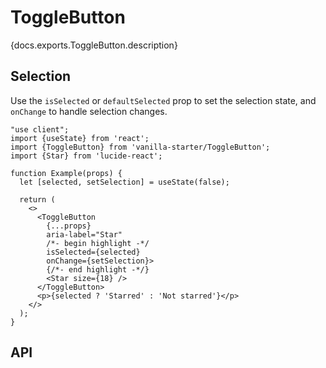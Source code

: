 

# ToggleButton

<PageDescription>{docs.exports.ToggleButton.description}</PageDescription>

<ExampleSwitcher>
  <VisualExample
    component={VanillaToggleButton}
    docs={docs.exports.ToggleButton}
    links={docs.links}
    props={['isDisabled']}
    initialProps={{children: 'Pin'}}
    type="vanilla"
    files={["starters/docs/src/ToggleButton.tsx", "starters/docs/src/ToggleButton.css", "starters/docs/src/theme.css"]} />
  <VisualExample
    component={TailwindToggleButton}
    docs={tailwindDocs.exports.ToggleButton}
    links={tailwindDocs.links}
    props={['isDisabled']}
    initialProps={{children: 'Pin'}}
    type="tailwind"
    files={["starters/tailwind/src/ToggleButton.tsx", "starters/tailwind/src/index.css"]} />
</ExampleSwitcher>

## Selection

Use the `isSelected` or `defaultSelected` prop to set the selection state, and `onChange` to handle selection changes.

```tsx render
"use client";
import {useState} from 'react';
import {ToggleButton} from 'vanilla-starter/ToggleButton';
import {Star} from 'lucide-react';

function Example(props) {
  let [selected, setSelection] = useState(false);

  return (
    <>
      <ToggleButton
        {...props}
        aria-label="Star"
        /*- begin highlight -*/
        isSelected={selected}
        onChange={setSelection}>
        {/*- end highlight -*/}
        <Star size={18} />
      </ToggleButton>
      <p>{selected ? 'Starred' : 'Not starred'}</p>
    </>
  );
}
```

## API

<PropTable component={docs.exports.ToggleButton} links={docs.links} />

<StateTable defaultClassName="react-aria-ToggleButton" properties={docs.exports.ToggleButtonRenderProps.properties} />
